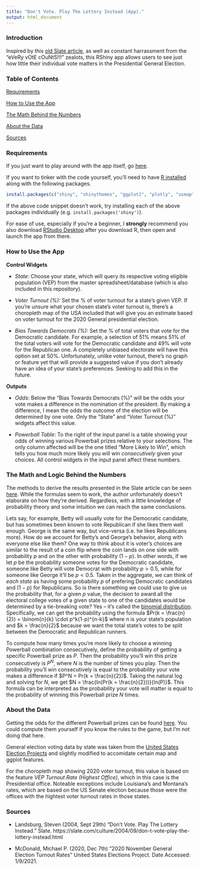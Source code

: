 ```yaml
---
title: "Don't Vote. Play The Lottery Instead (App)."
output: html_document
---
```


### Introduction

Inspired by this [old Slate article](https://slate.com/culture/2004/09/don-t-vote-play-the-lottery-instead.html), as well as constant harrassment from the "eVeRy vOtE cOuNtS!!!" zealots, this RShiny app allows users to see just how little their individual vote matters in the Presidential General Election.

### Table of Contents

[Requirements](#requirements)

[How to Use the App](#instructions)

[The Math Behind the Numbers](#math)

[About the Data](#data)

[Sources](#sources)

<a name="requirements"></a>

### Requirements

If you just want to play around with the app itself, go [here](http://econundrums-rshiny.com/shiny/voting/shiny_app/).

If you want to tinker with the code yourself, you'll need to have [R installed](https://www.r-project.org/) along with the following packages.

```r
install.packages(c("shiny", "shinythemes", "ggplot2", "plotly", "usmap", "dplyr", "readxl"))
```
If the above code snippet doesn't work, try installing each of the above packages individually (e.g. `install.packages('shiny')`).

For ease of use, especially if you're a beginner, I <b>strongly</b> recommend you also download [RStudio Desktop](https://rstudio.com/products/rstudio/download/) after you download R, then open and launch the app from there.

<a name="instructions"></a>

### How to Use the App

<b>Control Widgets</b>

* <i>State</i>: Choose your state, which will query its respective voting eligible population (VEP) from the master spreadsheet/database (which is also included in this repository).   

* <i>Voter Turnout (%):</i> Set the % of voter turnout for a state's given VEP. If you're unsure what your chosen state's voter turnout is, there's a choropleth map of the USA included that will give you an estimate based on voter turnout for the 2020 General presidential election.

* <i> Bias Towards Democrats (%):</i> Set the % of total voters that vote for the Democratic candidate. For example, a selection of 51% means 51% of the total voters will vote for the Democratic candidate and 49% will vote for the Republican one. A completely unbiased electorate will have this option set at 50%. Unfortunately, unlike voter turnout, there's no graph or feature yet that will provide a suggested value if you don't already have an idea of your state's preferences. Seeking to add this in the future. 

<b>Outputs</b>

* <i>Odds</i>: Below the "Bias Towards Democrats (%)" will be the odds your vote makes a difference in the nomination of the president. By making a difference, I mean the odds the outcome of the election will be determined by one vote. Only the "State" and "Voter Turnout (%)" widgets affect this value.

* <i>Powerball Table</i>: To the right of the input panel is a table showing your odds of winning various Powerball prizes relative to your selections. The only column affected will be the one titled "More Likely to Win", which tells you how much more likely you will win <i>consecutively</i> given your choices. All control widgets in the input panel affect these numbers.

<a name="math"></a>

### The Math and Logic Behind the Numbers

The methods to derive the results presented in the Slate article can be seen [here](http://www.landsburg.com/link.pdf). While the formulas seem to work, the author unfortunately doesn't elaborate on how they're derived. Regardless, with a little knowledge of probability theory and some intuition we can reach the same conclusions.

Lets say, for example, Betty will usually vote for the Democratic candidate, but has sometimes been known to vote Republican if she likes them well enough. George is the same way, but vice-versa (i.e. he likes Republicans more). How do we account for Betty's and George's behavior, along with everyone else like them? One way to think about it is voter's choices are similar to the result of a coin flip where the coin lands on one side with probability $p$ and on the other with probability $(1-p)$. In other words, if we let $p$ be the probability someone votes for the Democratic candidate, someone like Betty will vote Democrat with probability $p > 0.5$, while for someone like George it'll be $p < 0.5$. Taken in the aggregate, we can think of <i>each state</i> as having some probability $p$ of prefering Democratic candidates and $(1-p)$ for Republicans. So is there something we could use to give us the probability that, for a given $p$ value, the decision to award all the electoral college votes of a given state to one of the candidates would be determined by a tie-breaking vote? Yes -- it's called the [binomial distribution](https://en.wikipedia.org/wiki/Binomial_distribution). Specifically, we can get the probability using the formula $Pr(k = \frac{n}{2}) = \binom{n}{k} \cdot p^k(1-p)^{n-k}$ where $n$ is your state's population and $k = \frac{n}{2}$ because we want the total state's votes to be split between the Democratic and Republican runners.

To compute how many times you're more likely to choose a winning Powerball combination consecutively, define the probability of getting a specific Powerball prize as $P$. Then the probability you'll win this prize consecutively is $P^N$, where $N$ is the number of times you play. Then the probability you'll win consecutively is equal to the probability your vote makes a difference if $P^N = Pr(k = \frac{n}{2})$. Taking the natural log and solving for $N$, we get $N = \frac{ln(Pr(k = \frac{n}{2}))}{ln(P)}$. This formula can be interpreted as the probability your vote will matter is equal to the probability of winning this Powerball prize $N$ times.

<a name="data"></a>

### About the Data

Getting the odds for the different Powerball prizes can be found [here](https://www.powerball.com/games/home). You could compute them yourself if you know the rules to the game, but I'm not doing that here.

General election voting data by state was taken from the [United States Election Projects](http://www.electproject.org/2020g) and slightly modified to accomidate certain map and ggplot features.

For the choropleth map showing 2020 voter turnout, this value is based on the feature <i>VEP Turnout Rate (Highest Office)</i>, which in this case is the Presidential office. Noteable exceptions include Louisiana's and Montana's rates, which are based on the US Senate election because those were the offices with the hightest voter turnout rates in those states.

<a name="sources"></a>

### Sources

* Landsburg, Steven (2004, Sept 29th) "Don't Vote. Play The Lottery Instead." Slate. https://slate.com/culture/2004/09/don-t-vote-play-the-lottery-instead.html

* McDonald, Michael P. (2020, Dec 7th) "2020 November General Election Turnout Rates" United States Elections Project. Date Accessed: 1/9/2021.

